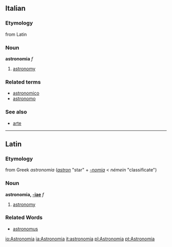 ==Italian==
===Etymology===
from Latin
===Noun===
'''astronomia''' ''f''

# [[astronomy]]

===Related terms===
*[[astronomico]]
*[[astronomo]]

===See also===
*[[arte]]

----
==Latin==
===Etymology===
from Greek ''astronomia'' (''[[astron]]'' "star" + ''[[-nomia]]'' < ''némein'' "classificate")

===Noun===
'''astronomia, [[Wiktionary Appendix:Latin second declension|-iae]]''' ''f''

#[[astronomy]]
===Related Words===
*[[astronomus]]

[[io:Astronomia]]
[[ia:Astronomia]]
[[it:astronomia]]
[[pl:Astronomia]]
[[pt:Astronomia]]